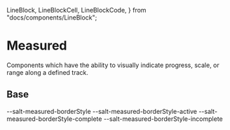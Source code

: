   LineBlock,
  LineBlockCell,
  LineBlockCode,
} from "docs/components/LineBlock";

<Meta title="Theme/Characteristics/Measured" />

# Measured

Components which have the ability to visually indicate progress, scale, or range along a defined track.

## Base

<DocGrid>
  <ColorBlock colorVar="--salt-measured-background" />
  <ColorBlock colorVar="--salt-measured-background-disabled" />
  <ColorBlock colorVar="--salt-measured-borderColor" />
  <ColorBlock colorVar="--salt-measured-borderColor-disabled" />
  <ColorBlock colorVar="--salt-measured-fill" />
  <ColorBlock colorVar="--salt-measured-fill-disabled" />
  <ColorBlock colorVar="--salt-measured-foreground" />
  <ColorBlock colorVar="--salt-measured-foreground-hover" />
  <ColorBlock colorVar="--salt-measured-foreground-active" />
  <ColorBlock colorVar="--salt-measured-foreground-undo" />
  <ColorBlock colorVar="--salt-measured-foreground-activeDisabled" />
  <ColorBlock colorVar="--salt-measured-foreground-disabled" />
  <LineBlockCell />
  <LineBlockCode>--salt-measured-borderStyle</LineBlockCode>
  <LineBlockCell />
  <LineBlockCode>--salt-measured-borderStyle-active</LineBlockCode>
  <LineBlockCell />
  <LineBlockCode>--salt-measured-borderStyle-complete</LineBlockCode>
  <LineBlockCell />
  <LineBlockCode>--salt-measured-borderStyle-incomplete</LineBlockCode>
  <LineBlock lineWidth="--salt-measured-borderWidth" />
  <LineBlock lineWidth="--salt-measured-borderWidth-active" />
  <LineBlock lineWidth="--salt-measured-borderWidth-complete" />
  <LineBlock lineWidth="--salt-measured-borderWidth-incomplete" />
  <FontWeightBlock fontWeight="--salt-measured-fontWeight" />
  <FontWeightBlock fontWeight="--salt-measured-textAlign" />
</DocGrid>
